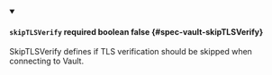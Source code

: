 
<details className="config-field" data-expandable="false" open>
<summary>

#### `skipTLSVerify` <span className="config-field-required" data-required="false">required</span> <span className="config-field-type">boolean</span> <span className="config-field-default">false</span> <span className="config-field-enum"></span> {#spec-vault-skipTLSVerify}

SkipTLSVerify defines if TLS verification should be skipped when connecting to Vault.

</summary>



</details>
